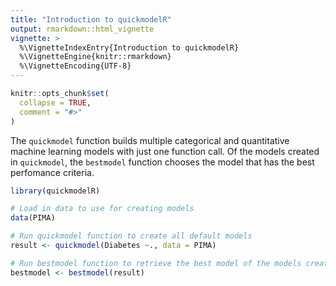 ```yaml
---
title: "Introduction to quickmodelR"
output: rmarkdown::html_vignette
vignette: >
  %\VignetteIndexEntry{Introduction to quickmodelR}
  %\VignetteEngine{knitr::rmarkdown}
  %\VignetteEncoding{UTF-8}
---
```


```r
knitr::opts_chunk$set(
  collapse = TRUE,
  comment = "#>"
)
```

The `quickmodel` function builds multiple categorical and quantitative machine learning models with just one function call. Of the models created in `quickmodel`, the `bestmodel` function chooses the model that has the best perfomance criteria. 

```r
library(quickmodelR)

# Load in data to use for creating models
data(PIMA)

# Run quickmodel function to create all default models 
result <- quickmodel(Diabetes ~., data = PIMA)

# Run bestmodel function to retrieve the best model of the models created, based on the evaluation metric
bestmodel <- bestmodel(result)
```
